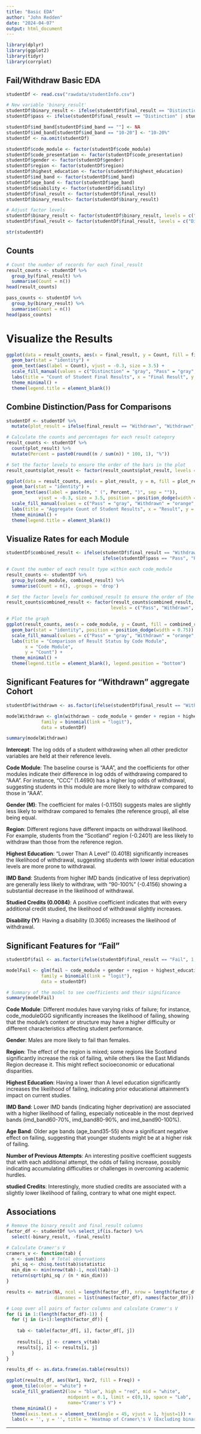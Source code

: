 ---
title: "Basic EDA"
author: "John Redden"
date: "2024-04-07"
output: html_document
---

```{r}
library(dplyr)
library(ggplot2)
library(tidyr)
library(corrplot)
```
## Fail/Withdraw Basic EDA
```{r}
studentDf <- read.csv("rawdata/studentInfo.csv")

# New variable 'binary_result'
studentDf$binary_result <- ifelse(studentDf$final_result == "Distinction" | studentDf$final_result == "Pass", "Pass", "Fail")
studentDf$pass <- ifelse(studentDf$final_result == "Distinction" | studentDf$final_result == "Pass", "Pass", "Fail")

studentDf$imd_band[studentDf$imd_band == ""] <- NA
studentDf$imd_band[studentDf$imd_band == "10-20"] <- "10-20%"
studentDf <- na.omit(studentDf)

studentDf$code_module <- factor(studentDf$code_module)
studentDf$code_presentation <- factor(studentDf$code_presentation)
studentDf$gender <- factor(studentDf$gender)
studentDf$region <- factor(studentDf$region)
studentDf$highest_education <- factor(studentDf$highest_education)
studentDf$imd_band <- factor(studentDf$imd_band)
studentDf$age_band <- factor(studentDf$age_band)
studentDf$disability <- factor(studentDf$disability)
studentDf$final_result <- factor(studentDf$final_result)
studentDf$binary_result<- factor(studentDf$binary_result)

# Adjust factor levels
studentDf$binary_result <- factor(studentDf$binary_result, levels = c("Pass", "Fail"))
studentDf$final_result <- factor(studentDf$final_result, levels = c("Distinction", "Pass", "Withdrawn", "Fail"))

str(studentDf)
```
## Counts

```{r}
# Count the number of records for each final_result
result_counts <- studentDf %>%
  group_by(final_result) %>%
  summarise(Count = n())
head(result_counts)

pass_counts <- studentDf %>%
  group_by(binary_result) %>%
  summarise(Count = n())
head(pass_counts)

```

# Visualize the Results

```{r}
ggplot(data = result_counts, aes(x = final_result, y = Count, fill = final_result)) +
  geom_bar(stat = "identity") +
  geom_text(aes(label = Count), vjust = -0.3, size = 3.5) +
  scale_fill_manual(values = c("Distinction" = "gray", "Pass" = "gray", "Withdrawn" = "orange", "Fail" = "red")) +
  labs(title = "Count of Student Final Results", x = "Final Result", y = "Count") +
  theme_minimal() +
  theme(legend.title = element_blank())
```

##  Combine Distinction/Pass for Comparisons

```{r}
studentDf <- studentDf %>%
  mutate(plot_result = ifelse(final_result == "Withdrawn", "Withdrawn", as.character(pass)))

# Calculate the counts and percentages for each result category
result_counts <- studentDf %>%
  count(plot_result) %>%
  mutate(Percent = paste0(round((n / sum(n)) * 100, 1), "%"))

# Set the factor levels to ensure the order of the bars in the plot
result_counts$plot_result <- factor(result_counts$plot_result, levels = c("Pass", "Withdrawn", "Fail"))

ggplot(data = result_counts, aes(x = plot_result, y = n, fill = plot_result)) +
  geom_bar(stat = "identity") +
  geom_text(aes(label = paste(n, " (", Percent, ")", sep = "")), 
            vjust = -0.3, size = 3.5, position = position_dodge(width = 0.9)) +
  scale_fill_manual(values = c("Pass" = "gray", "Withdrawn" = "orange", "Fail" = "red")) +
  labs(title = "Aggregate Count of Student Results", x = "Result", y = "Count") +
  theme_minimal() +
  theme(legend.title = element_blank())

```

## Visualize Rates for each Module
```{r}
studentDf$combined_result <- ifelse(studentDf$final_result == "Withdrawn", "Withdrawn", 
                                    ifelse(studentDf$pass == "Pass", "Pass", "Fail"))

# Count the number of each result type within each code_module
result_counts <- studentDf %>%
  group_by(code_module, combined_result) %>%
  summarise(Count = n(), .groups = 'drop')

# Set the factor levels for combined_result to ensure the order of the bars
result_counts$combined_result <- factor(result_counts$combined_result, 
                                       levels = c("Pass", "Withdrawn", "Fail"))

# Plot the graph
ggplot(result_counts, aes(x = code_module, y = Count, fill = combined_result)) +
  geom_bar(stat = "identity", position = position_dodge(width = 0.75)) +
  scale_fill_manual(values = c("Pass" = "gray", "Withdrawn" = "orange", "Fail" = "red")) +
  labs(title = "Comparison of Result Status by Code Module",
       x = "Code Module",
       y = "Count") +
  theme_minimal() +
  theme(legend.title = element_blank(), legend.position = "bottom")

```


## Significant Features for "Withdrawn" aggregate Cohort

```{r}
studentDf$withdrawn <- as.factor(ifelse(studentDf$final_result == "Withdrawn", 1, 0))

modelWithdrawn <- glm(withdrawn ~ code_module + gender + region + highest_education + imd_band + age_band + num_of_prev_attempts + studied_credits + disability, 
             family = binomial(link = "logit"), 
             data = studentDf)

summary(modelWithdrawn)

```

**Intercept**: The log odds of a student withdrawing when all other predictor variables are held at their reference levels.

**Code Module**: The baseline course is "AAA", and the coefficients for other modules indicate their difference in log odds of withdrawing compared to "AAA". For instance, "CCC" (1.4690) has a higher log odds of withdrawal, suggesting students in this module are more likely to withdraw compared to those in "AAA".

**Gender (M)**: The coefficient for males (-0.1150) suggests males are slightly less likely to withdraw compared to females (the reference group), all else being equal.

**Region**: Different regions have different impacts on withdrawal likelihood. For example, students from the "Scotland" region (-0.2401) are less likely to withdraw than those from the reference region.

**Highest Education**: "Lower Than A Level" (0.4018) significantly increases the likelihood of withdrawal, suggesting students with lower initial education levels are more prone to withdrawal.

**IMD Band**: Students from higher IMD bands (indicative of less deprivation) are generally less likely to withdraw, with "90-100%" (-0.4156) showing a substantial decrease in the likelihood of withdrawal.

**Studied Credits (0.0084)**: A positive coefficient indicates that with every additional credit studied, the likelihood of withdrawal slightly increases.

**Disability (Y)**: Having a disability (0.3065) increases the likelihood of withdrawal.

## Significant Features for "Fail"

```{r}
studentDf$fail <- as.factor(ifelse(studentDf$final_result == "Fail", 1, 0))

modelFail <- glm(fail ~ code_module + gender + region + highest_education + imd_band + age_band + num_of_prev_attempts + studied_credits + disability, 
             family = binomial(link = "logit"), 
             data = studentDf)

# Summary of the model to see coefficients and their significance
summary(modelFail)
```

**Code Module**: Different modules have varying risks of failure; for instance, code_moduleGGG significantly increases the likelihood of failing, showing that the module's content or structure may have a higher difficulty or different characteristics affecting student performance.

**Gender**: Males are more likely to fail than females.

**Region**: The effect of the region is mixed; some regions like Scotland significantly increase the risk of failing, while others like the East Midlands Region decrease it. This might reflect socioeconomic or educational disparities.

**Highest Education**: Having a lower than A level education significantly increases the likelihood of failing, indicating prior educational attainment's impact on current studies.

**IMD Band**: Lower IMD bands (indicating higher deprivation) are associated with a higher likelihood of failing, especially noticeable in the most deprived bands (imd_band60-70%, imd_band80-90%, and imd_band90-100%).

**Age Band**: Older age bands (age_band35-55) show a significant negative effect on failing, suggesting that younger students might be at a higher risk of failing.

**Number of Previous Attempts**: An interesting positive coefficient suggests that with each additional attempt, the odds of failing increase, possibly indicating accumulating difficulties or challenges in overcoming academic hurdles.

**studied Credits**: Interestingly, more studied credits are associated with a slightly lower likelihood of failing, contrary to what one might expect.


## Associations

```{r}

# Remove the binary_result and final_result columns 
factor_df <- studentDf %>% select_if(is.factor) %>% 
  select(-binary_result, -final_result)

# Calculate Cramer's V
cramers_v <- function(tab) {
  n <- sum(tab)  # Total observations
  phi_sq <- chisq.test(tab)$statistic
  min_dim <- min(nrow(tab)-1, ncol(tab)-1)
  return(sqrt(phi_sq / (n * min_dim)))
}

results <- matrix(NA, ncol = length(factor_df), nrow = length(factor_df),
                  dimnames = list(names(factor_df), names(factor_df)))

# Loop over all pairs of factor columns and calculate Cramer's V
for (i in 1:(length(factor_df)-1)) {
  for (j in (i+1):length(factor_df)) {
    
    tab <- table(factor_df[, i], factor_df[, j])
    
    results[i, j] <- cramers_v(tab)
    results[j, i] <- results[i, j]
  }
}

results_df <- as.data.frame(as.table(results))

ggplot(results_df, aes(Var1, Var2, fill = Freq)) +
  geom_tile(color = "white") +
  scale_fill_gradient2(low = "blue", high = "red", mid = "white", 
                       midpoint = 0.1, limit = c(0,1), space = "Lab", 
                       name="Cramer's V") +
  theme_minimal() +
  theme(axis.text.x = element_text(angle = 45, vjust = 1, hjust=1)) +
  labs(x = '', y = '', title = 'Heatmap of Cramer\'s V (Excluding binary_result and final_result)')


```

---
